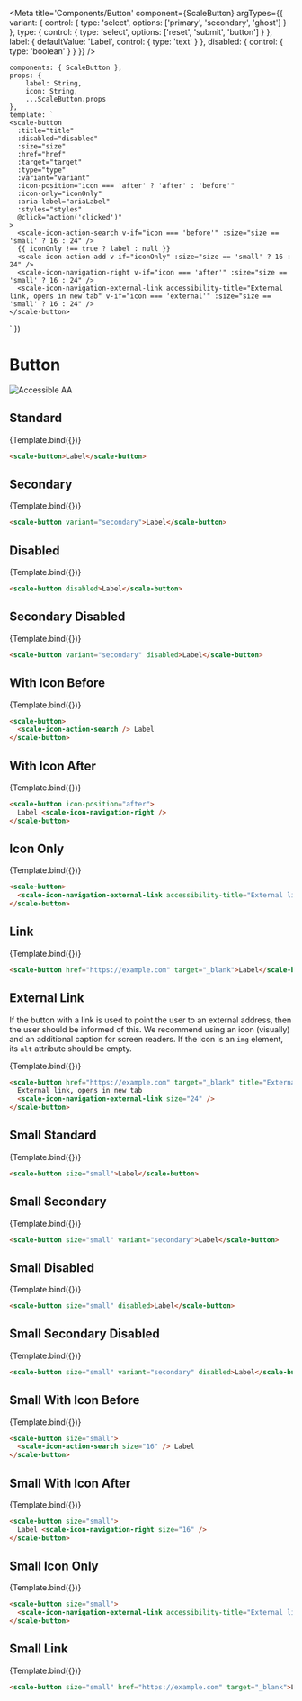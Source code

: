 
<Meta
    title='Components/Button'
    component={ScaleButton}
    argTypes={{
        variant: {
            control: { type: 'select', options: ['primary', 'secondary', 'ghost'] }
        },
        type: {
            control: { type: 'select', options: ['reset', 'submit', 'button'] }
        },
        label: {
            defaultValue: 'Label',
            control: { type: 'text' }
        },
        disabled: {
            control: { type: 'boolean' }
        }
    }}
/>

    components: { ScaleButton },
    props: {
        label: String,
        icon: String,
        ...ScaleButton.props
    },
    template: `
    <scale-button
      :title="title"
      :disabled="disabled"
      :size="size"
      :href="href"
      :target="target"
      :type="type"
      :variant="variant"
      :icon-position="icon === 'after' ? 'after' : 'before'"
      :icon-only="iconOnly"
      :aria-label="ariaLabel"
      :styles="styles"
      @click="action('clicked')"
    >
      <scale-icon-action-search v-if="icon === 'before'" :size="size == 'small' ? 16 : 24" />
      {{ iconOnly !== true ? label : null }}
      <scale-icon-action-add v-if="iconOnly" :size="size == 'small' ? 16 : 24" />
      <scale-icon-navigation-right v-if="icon === 'after'" :size="size == 'small' ? 16 : 24" />
      <scale-icon-navigation-external-link accessibility-title="External link, opens in new tab" v-if="icon === 'external'" :size="size == 'small' ? 16 : 24" />
    </scale-button>
  `
})

<div style={{display: 'inline-flex', alignItems: 'center', justifyContent: 'space-between', width: '100%'}}>
    <h1>Button</h1>
    <img src="assets/aa.png" alt="Accessible AA" />
</div>

## Standard

<Canvas withSource="none">
    <Story
        name='Standard'
        args={{
            label: 'Label'
        }}
    >
        {Template.bind({})}
    </Story>
</Canvas>

<ArgsTable story='Standard' />

```html
<scale-button>Label</scale-button>
```

## Secondary

<Canvas withSource="none">
    <Story
        name='Secondary'
        args={{
            variant: 'secondary'
        }}
    >
        {Template.bind({})}
    </Story>
</Canvas>

```html
<scale-button variant="secondary">Label</scale-button>
```

## Disabled

<Canvas withSource="none">
    <Story
        name='Disabled'
        args={{
            disabled: true
        }}
    >
        {Template.bind({})}
    </Story>
</Canvas>

```html
<scale-button disabled>Label</scale-button>
```

## Secondary Disabled

<Canvas withSource="none">
    <Story
        name='Secondary Disabled'
        args={{
            variant: 'secondary',
            disabled: true
        }}
    >
        {Template.bind({})}
    </Story>
</Canvas>

```html
<scale-button variant="secondary" disabled>Label</scale-button>
```

## With Icon Before

<Canvas withSource="none">
    <Story
        name='With Icon Before'
        args={{
            icon: 'before'
        }}
    >
        {Template.bind({})}
    </Story>
</Canvas>

```html
<scale-button>
  <scale-icon-action-search /> Label
</scale-button>
```


## With Icon After

<Canvas withSource="none">
    <Story
        name='With Icon After'
        args={{
            icon: 'after'
        }}
    >
        {Template.bind({})}
    </Story>
</Canvas>

```html
<scale-button icon-position="after">
  Label <scale-icon-navigation-right />
</scale-button>
```


## Icon Only

<Canvas withSource="none">
    <Story
        name='Icon Only'
        args={{
            iconOnly: true,
            title: 'Search',
            ariaLabel: 'Search'
        }}
    >
        {Template.bind({})}
    </Story>
</Canvas>

```html
<scale-button>
  <scale-icon-navigation-external-link accessibility-title="External link, opens in new tab" />
</scale-button>
```


## Link

<Canvas withSource="none">
    <Story
        name='Link'
        args={{
            href: 'https://example.com',
            target: '_blank'
        }}
    >
        {Template.bind({})}
    </Story>
</Canvas>

```html
<scale-button href="https://example.com" target="_blank">Label</scale-button>
```

## External Link

If the button with a link is used to point the user to an external address, then the user should be informed of this.
We recommend using an icon (visually) and an additional caption for screen readers.
If the icon is an `img` element, its `alt` attribute should be empty.

<Canvas withSource="none">
    <Story
        name='External link'
        args={{
            href: 'https://example.com',
            target: '_blank',
            label: 'Label',
            icon: 'external'
        }}
    >
        {Template.bind({})}
    </Story>
</Canvas>

```html
<scale-button href="https://example.com" target="_blank" title="External link, opens in new tab">
  External link, opens in new tab
  <scale-icon-navigation-external-link size="24" />
</scale-button>
```

## Small Standard

<Canvas withSource="none">
    <Story
        name='Small Standard'
        args={{
            size: 'small',
            label: 'Label'
        }}
    >
        {Template.bind({})}
    </Story>
</Canvas>


```html
<scale-button size="small">Label</scale-button>
```

## Small Secondary

<Canvas withSource="none">
    <Story
        name='Small Secondary'
        args={{
            size: 'small',
            variant: 'secondary'
        }}
    >
        {Template.bind({})}
    </Story>
</Canvas>

```html
<scale-button size="small" variant="secondary">Label</scale-button>
```

## Small Disabled

<Canvas withSource="none">
    <Story
        name='Small Disabled'
        args={{
            size: 'small',
            disabled: true
        }}
    >
        {Template.bind({})}
    </Story>
</Canvas>

```html
<scale-button size="small" disabled>Label</scale-button>
```

## Small Secondary Disabled

<Canvas withSource="none">
    <Story
        name='Small Secondary Disabled'
        args={{
            size: 'small',
            variant: 'secondary',
            disabled: true
        }}
    >
        {Template.bind({})}
    </Story>
</Canvas>

```html
<scale-button size="small" variant="secondary" disabled>Label</scale-button>
```

## Small With Icon Before

<Canvas withSource="none">
    <Story
        name='Small With Icon Before'
        args={{
            size: 'small',
            icon: 'before'
        }}
    >
        {Template.bind({})}
    </Story>
</Canvas>

```html
<scale-button size="small">
  <scale-icon-action-search size="16" /> Label
</scale-button>
```

## Small With Icon After

<Canvas withSource="none">
    <Story
        name='Small With Icon After'
        args={{
            size: 'small',
            icon: 'after'
        }}
    >
        {Template.bind({})}
    </Story>
</Canvas>

```html
<scale-button size="small">
  Label <scale-icon-navigation-right size="16" />
</scale-button>
```

## Small Icon Only

<Canvas withSource="none">
    <Story
        name='Small Icon Only'
        args={{
            size: 'small',
            iconOnly: true,
            title: 'Search',
            ariaLabel: 'Search'
        }}
    >
        {Template.bind({})}
    </Story>
</Canvas>

```html
<scale-button size="small">
  <scale-icon-navigation-external-link accessibility-title="External link, opens in new tab" size="16" />
</scale-button>
```

## Small Link

<Canvas withSource="none">
    <Story
        name='Small Link'
        args={{
            size: 'small',
            href: 'https://example.com',
            target: '_blank'
        }}
    >
        {Template.bind({})}
    </Story>
</Canvas>

```html
<scale-button size="small" href="https://example.com" target="_blank">Label</scale-button>
```
